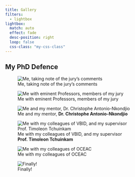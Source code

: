 ```yaml
---
title: Gallery
filters:
  - lightbox
lightbox:
  match: auto
  effect: fade
  desc-position: right
  loop: false
  css-class: "my-css-class"
---
```


## My PhD Defence


::: {layout="[[1, 1, 1, 1, 1], [1, 1, 1, 1]]"}
![Me, taking note of the jury's comments](Images/im1.jpg){group="defence" description="Hello!"}

![Me with eminent Professors, members of my jury](Images/im6.jpg){group="defence" description="Hello!"}


![Me and my mentor, **Dr. Christophe Antonio-Nkondjio**](Images/im2.jpg){group="defence" description="Hello!"}


![Me with my colleagues of VBID, and my supervisor **Prof. Timoleon Tchuinkam**](Images/im3.jpg){group="defence" description="Hello!"}


![Me with my colleagues of OCEAC](Images/im4.jpg){group="defence" description="Hello!"}


![Finally!](Images/im5.jpg){group="defence" description="Hello!"}
:::